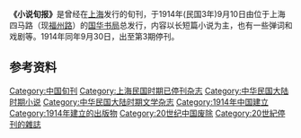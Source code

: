 '''《小说旬报》'''是曾经在[[上海|上海]]发行的旬刊，于1914年(民国3年)9月10日由位于上海四马路（现[[福州路|福州路]]）的[[国华书局|国华书局]]总发行，内容以长短篇小说为主，也有一些弹词和戏剧等。1914年同年9月30日，出至第3期停刊。

==参考资料==
{{reflist}}

{{上海小作品}}
[[Category:中国旬刊|Category:中国旬刊]]
[[Category:上海民国时期已停刊杂志|Category:上海民国时期已停刊杂志]]
[[Category:中华民国大陆时期小说|Category:中华民国大陆时期小说]]
[[Category:中华民国大陆时期文学杂志|Category:中华民国大陆时期文学杂志]]
[[Category:1914年中国建立|Category:1914年中国建立]]
[[Category:1914年建立的出版物|Category:1914年建立的出版物]]
[[Category:20世纪中国废除|Category:20世纪中国废除]]
[[Category:20世紀停刊的雜誌|Category:20世紀停刊的雜誌]]